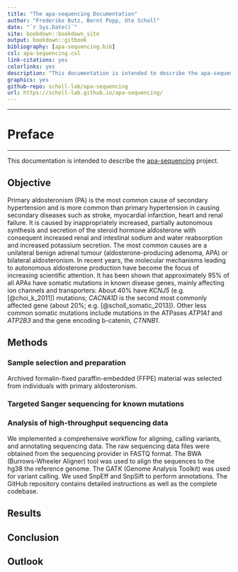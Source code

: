 ```yaml
--- 
title: "The apa-sequencing Documentation"
author: "Frederike Butz, Bernt Popp, Ute Scholl"
date: "`r Sys.Date()`"
site: bookdown::bookdown_site
output: bookdown::gitbook
bibliography: [apa-sequencing.bib]
csl: apa-sequencing.csl
link-citations: yes
colorlinks: yes
description: "This documentation is intended to describe the apa-sequencing project"
graphics: yes
github-repo: scholl-lab/apa-sequencing
url: https://scholl-lab.github.io/apa-sequencing/
---
```


---

# Preface {-}

---------------------------------------

This documentation is intended to describe the [apa-sequencing](https://github.com/scholl-lab/apa-sequencing) project.

## Objective {-}

Primary aldosteronism (PA) is the most common cause of secondary hypertension and is more common than primary hypertension in causing secondary diseases such as stroke, myocardial infarction, heart and renal failure. It is caused by inappropriately increased, partially autonomous synthesis and secretion of the steroid hormone aldosterone with consequent increased renal and intestinal sodium and water reabsorption and increased potassium secretion. The most common causes are a unilateral benign adrenal tumour (aldosterone-producing adenoma, APA) or bilateral aldosteronism. In recent years, the molecular mechanisms leading to autonomous aldosterone production have become the focus of increasing scientific attention. It has been shown that approximately 95% of all APAs have somatic mutations in known disease genes, mainly affecting ion channels and transporters: About 40% have *KCNJ5* (e.g. [@choi_k_2011]) mutations; *CACNA1D* is the second most commonly affected gene (about 20%; e.g. [@scholl_somatic_2013]). Other less common somatic mutations include mutations in the ATPases *ATP1A1* and *ATP2B3* and the gene encoding b-catenin, *CTNNB1*.

## Methods {-}

### Sample selection and preparation {-}

Archived formalin-fixed paraffin-embedded (FFPE) material was selected from individuals with primary aldosteronism.

### Targeted Sanger sequencing for known mutations {-}


### Analysis of high-throughput sequencing data {-}

We implemented a comprehensive workflow for aligning, calling variants, and annotating sequencing data. The raw sequencing data files were obtained from the sequencing provider in FASTQ format. The BWA (Burrows-Wheeler Aligner) tool was used to align the sequences to the hg38 the reference genome. The GATK (Genome Analysis Toolkit) was used for variant calling. We used SnpEff and SnpSift to perform annotations. The GitHub repository contains detailed instructions as well as the complete codebase.

## Results {-}


## Conclusion {-}


## Outlook {-}
